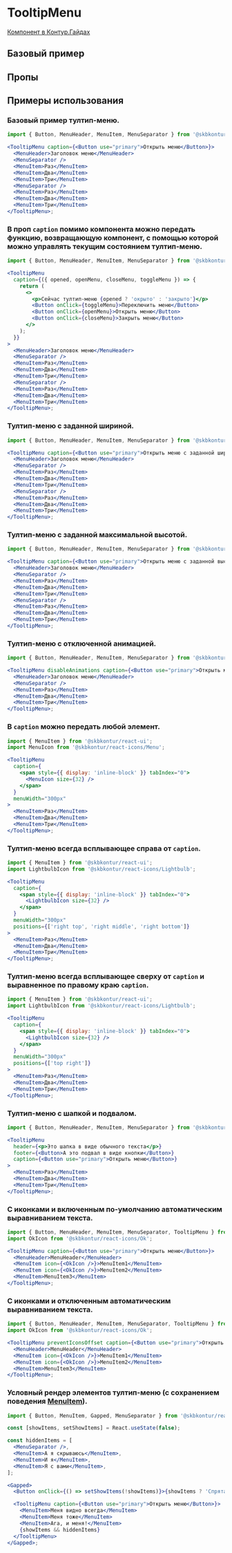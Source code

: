 
<Meta of={TooltipMenuStories} />

# TooltipMenu

[Компонент в Контур.Гайдах](https)

## Базовый пример

<Primary />

## Пропы

<Controls />

## Примеры использования

### Базовый пример тултип-меню.

```jsx harmony
import { Button, MenuHeader, MenuItem, MenuSeparator } from '@skbkontur/react-ui';

<TooltipMenu caption={<Button use="primary">Открыть меню</Button>}>
  <MenuHeader>Заголовок меню</MenuHeader>
  <MenuSeparator />
  <MenuItem>Раз</MenuItem>
  <MenuItem>Два</MenuItem>
  <MenuItem>Три</MenuItem>
  <MenuSeparator />
  <MenuItem>Раз</MenuItem>
  <MenuItem>Два</MenuItem>
  <MenuItem>Три</MenuItem>
</TooltipMenu>;
```

### В проп `caption` помимо компонента можно передать функцию, возвращающую компонент, с помощью которой можно управлять текущим состоянием тултип-меню.

```jsx harmony
import { Button, MenuHeader, MenuItem, MenuSeparator } from '@skbkontur/react-ui';

<TooltipMenu
  caption={({ opened, openMenu, closeMenu, toggleMenu }) => {
    return (
      <>
        <p>Сейчас тултип-меню {opened ? 'окрыто' : 'закрыто'}</p>
        <Button onClick={toggleMenu}>Переключить меню</Button>
        <Button onClick={openMenu}>Открыть меню</Button>
        <Button onClick={closeMenu}>Закрыть меню</Button>
      </>
    );
  }}
>
  <MenuHeader>Заголовок меню</MenuHeader>
  <MenuSeparator />
  <MenuItem>Раз</MenuItem>
  <MenuItem>Два</MenuItem>
  <MenuItem>Три</MenuItem>
  <MenuSeparator />
  <MenuItem>Раз</MenuItem>
  <MenuItem>Два</MenuItem>
  <MenuItem>Три</MenuItem>
</TooltipMenu>;
```

### Тултип-меню с заданной шириной.

```jsx harmony
import { Button, MenuHeader, MenuItem, MenuSeparator } from '@skbkontur/react-ui';

<TooltipMenu caption={<Button use="primary">Открыть меню с заданной шириной</Button>} menuWidth={350}>
  <MenuHeader>Заголовок меню</MenuHeader>
  <MenuSeparator />
  <MenuItem>Раз</MenuItem>
  <MenuItem>Два</MenuItem>
  <MenuItem>Три</MenuItem>
  <MenuSeparator />
  <MenuItem>Раз</MenuItem>
  <MenuItem>Два</MenuItem>
  <MenuItem>Три</MenuItem>
</TooltipMenu>;
```

### Тултип-меню с заданной максимальной высотой.

```jsx harmony
import { Button, MenuHeader, MenuItem, MenuSeparator } from '@skbkontur/react-ui';

<TooltipMenu caption={<Button use="primary">Открыть меню с заданной высотой</Button>} menuMaxHeight={150}>
  <MenuHeader>Заголовок меню</MenuHeader>
  <MenuSeparator />
  <MenuItem>Раз</MenuItem>
  <MenuItem>Два</MenuItem>
  <MenuItem>Три</MenuItem>
  <MenuSeparator />
  <MenuItem>Раз</MenuItem>
  <MenuItem>Два</MenuItem>
  <MenuItem>Три</MenuItem>
</TooltipMenu>;
```

### Тултип-меню с отключенной анимацией.

```jsx harmony
import { Button, MenuHeader, MenuItem, MenuSeparator } from '@skbkontur/react-ui';

<TooltipMenu disableAnimations caption={<Button use="primary">Открыть меню без анимации</Button>}>
  <MenuHeader>Заголовок меню</MenuHeader>
  <MenuSeparator />
  <MenuItem>Раз</MenuItem>
  <MenuItem>Два</MenuItem>
  <MenuItem>Три</MenuItem>
</TooltipMenu>;
```

### В `caption` можно передать любой элемент.

```jsx harmony
import { MenuItem } from '@skbkontur/react-ui';
import MenuIcon from '@skbkontur/react-icons/Menu';

<TooltipMenu
  caption={
    <span style={{ display: 'inline-block' }} tabIndex="0">
      <MenuIcon size={32} />
    </span>
  }
  menuWidth="300px"
>
  <MenuItem>Раз</MenuItem>
  <MenuItem>Два</MenuItem>
  <MenuItem>Три</MenuItem>
</TooltipMenu>;
```

### Тултип-меню всегда всплывающее справа от `caption`.

```jsx harmony
import { MenuItem } from '@skbkontur/react-ui';
import LightbulbIcon from '@skbkontur/react-icons/Lightbulb';

<TooltipMenu
  caption={
    <span style={{ display: 'inline-block' }} tabIndex="0">
      <LightbulbIcon size={32} />
    </span>
  }
  menuWidth="300px"
  positions={['right top', 'right middle', 'right bottom']}
>
  <MenuItem>Раз</MenuItem>
  <MenuItem>Два</MenuItem>
  <MenuItem>Три</MenuItem>
</TooltipMenu>;
```

### Тултип-меню всегда всплывающее сверху от `caption` и выравненное по правому краю `caption`.

```jsx harmony
import { MenuItem } from '@skbkontur/react-ui';
import LightbulbIcon from '@skbkontur/react-icons/Lightbulb';

<TooltipMenu
  caption={
    <span style={{ display: 'inline-block' }} tabIndex="0">
      <LightbulbIcon size={32} />
    </span>
  }
  menuWidth="300px"
  positions={['top right']}
>
  <MenuItem>Раз</MenuItem>
  <MenuItem>Два</MenuItem>
  <MenuItem>Три</MenuItem>
</TooltipMenu>;
```

### Тултип-меню c шапкой и подвалом.

```jsx harmony
import { Button, MenuHeader, MenuItem, MenuSeparator } from '@skbkontur/react-ui';

<TooltipMenu
  header={<p>Это шапка в виде обычного текста</p>}
  footer={<Button>А это подвал в виде кнопки</Button>}
  caption={<Button use="primary">Открыть меню</Button>}
>
  <MenuItem>Раз</MenuItem>
  <MenuItem>Два</MenuItem>
  <MenuItem>Три</MenuItem>
</TooltipMenu>;
```

### С иконками и включенным по-умолчанию автоматическим выравниванием текста.

```jsx harmony
import { Button, MenuHeader, MenuItem, MenuSeparator, TooltipMenu } from '@skbkontur/react-ui';
import OkIcon from '@skbkontur/react-icons/Ok';

<TooltipMenu caption={<Button use="primary">Открыть меню</Button>}>
  <MenuHeader>MenuHeader</MenuHeader>
  <MenuItem icon={<OkIcon />}>MenuItem1</MenuItem>
  <MenuItem icon={<OkIcon />}>MenuItem2</MenuItem>
  <MenuItem>MenuItem3</MenuItem>
</TooltipMenu>;
```

### С иконками и отключенным автоматическим выравниванием текста.

```jsx harmony
import { Button, MenuHeader, MenuItem, MenuSeparator, TooltipMenu } from '@skbkontur/react-ui';
import OkIcon from '@skbkontur/react-icons/Ok';

<TooltipMenu preventIconsOffset caption={<Button use="primary">Открыть меню</Button>}>
  <MenuHeader>MenuHeader</MenuHeader>
  <MenuItem icon={<OkIcon />}>MenuItem1</MenuItem>
  <MenuItem icon={<OkIcon />}>MenuItem2</MenuItem>
  <MenuItem>MenuItem3</MenuItem>
</TooltipMenu>;
```

### Условный рендер элементов тултип-меню (с сохранением поведения [MenuItem](#/Components/MenuItem)).

```jsx harmony
import { Button, MenuItem, Gapped, MenuSeparator } from '@skbkontur/react-ui';

const [showItems, setShowItems] = React.useState(false);

const hiddenItems = [
  <MenuSeparator />,
  <MenuItem>А я скрываюсь</MenuItem>,
  <MenuItem>И я</MenuItem>,
  <MenuItem>Я с вами</MenuItem>,
];

<Gapped>
  <Button onClick={() => setShowItems(!showItems)}>{showItems ? 'Спрятать' : 'Показать'} элементы</Button>

  <TooltipMenu caption={<Button use="primary">Открыть меню</Button>}>
    <MenuItem>Меня видно всегда</MenuItem>
    <MenuItem>Меня тоже</MenuItem>
    <MenuItem>Ага, и меня!</MenuItem>
    {showItems && hiddenItems}
  </TooltipMenu>
</Gapped>;
```
